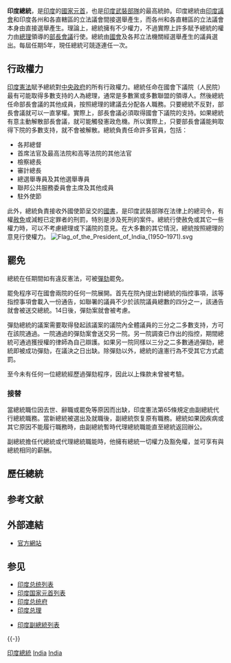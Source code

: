 {{Political Post
| post            = [[總統|總統]]
| body            = [[印度|印度]]
|flag            = Flag of India.svg 
|flagsize        = 150px 
|flagcaption     = [[印度国旗|印度国旗]]
|insignia        = Emblem of India.svg
|insigniasize    = 150px
|insigniacaption = [[印度国徽|印度国徽]]
| image           = Ram Nath Kovind official portrait.jpg
| incumbent       = [[拉姆·纳特·科温德|拉姆·纳特·科温德]]
| incumbentsince  = 2017年7月25日
| style           =
| residence       = [[新德里|新德里]][[印度總統府|印度總統府]]
| appointer       = [[印度聯邦院|印度聯邦院]]
| termlength      = 5年，可連任1次
| formation       = 1950年1月26日
| inaugural       = [[拉金德拉·普拉薩德|拉金德拉·普拉薩德]]
|  deputy         ={{Link-en|印度副總統|Vice President of India}}
}}{{印度政治}}
'''印度總統'''，是[[印度|印度]]的[[國家元首|國家元首]]，也是[[印度軍事|印度武裝部隊]]的最高統帥。印度總統由[[印度議會|印度議會]]和印度各州和各直轄區的立法議會間接選舉產生，而各州和各直轄區的立法議會本身由直接選舉產生。理論上，總統擁有不少權力，不過實際上許多賦予總統的權力由[[印度總理|總理]]領導的[[部长联盟理事会|部長會議]]行使。總統由[[印度國會|國會]]及各邦立法機關經選舉產生的議員選出。每屆任期5年，現任總統可競逐連任一次。

==行政權力==
[[印度憲法|印度憲法]]賦予總統對[[中央政府|中央政府]]的所有行政權力。總統任命在國會下議院（人民院）最有可能取得多數支持的人為總理，通常是多數黨或多數聯盟的領導人。然後總統任命部長會議的其他成員，按照總理的建議去分配各人職務。只要總統不反對，部長會議就可以一直掌權。實際上，部長會議必須取得國會下議院的支持。如果總統有意主動解散部長會議，就可能觸發憲政危機。所以實際上，只要部長會議能夠取得下院的多數支持，就不會被解散。總統負責任命許多官員，包括：
*各邦總督
*首席法官及最高法院和高等法院的其他法官
*檢察總長
*審計總長
*總選舉專員及其他選舉專員
*聯邦公共服務委員會主席及其他成員
*駐外使節

此外，總統負責接收外國使節呈交的[[國書|國書]]，是印度武裝部隊在法律上的總司令，有權[[赦免|赦免]]或減輕已定罪者的刑罰，特別是涉及死刑的案件。總統行使赦免或其它一些權力時，可以不考慮總理或下議院的意見。在大多數的其它情況，總統按照總理的意見行使權力。
[[File:Flag_of_the_President_of_India_(1950–1971).svg|thumb]]

==罷免==
總統在任期間如有違反憲法，可被[[彈劾|彈劾]]罷免。

罷免程序可在國會兩院的任何一院展開。首先在院內提出對總統的指控事項，該等指控事項會載入一份通告，如聯署的議員不少於該院議員總數的四分之一，該通告就會被送交總統。14日後，彈劾案就會被考慮。

彈劾總統的議案需要取得發起該議案的議院內全體議員的三分之二多數支持，方可在該院通過。一院通過的彈劾案會送交另一院。另一院調查已作出的指控，期間總統可通過獲授權的律師為自己辯護。如果另一院同樣以三分之二多數通過彈劾，總統即被成功彈劾，在議決之日出缺。除彈劾以外，總統的違憲行為不受其它方式處罰。

至今未有任何一位總統經歷過彈劾程序，因此以上條款未曾被考驗。

===接替===
當總統職位因去世、辭職或罷免等原因而出缺，印度憲法第65條規定由副總統代行總統職務。當新總統被選出及就職後，副總統恢复原有職務。總統如果因疾病或其它原因不能履行職務時，由副總統暫時代理總統職能直至總統返回辦公。

副總統擔任代總統或代理總統職能時，他擁有總統一切權力及豁免權，並可享有與總統相同的薪酬。

==歷任總統==
{{main|印度总统列表}}

== 参考文献 ==
{{Reflist}}

== 外部連結 ==
* [http://presidentofindia.nic.in/ 官方網站]{{Wayback|url=http://presidentofindia.nic.in/ |date=20120722091304 }}

== 参见 ==
{{Portal box|印度|政治|人物}}
* [[印度总统列表|印度总统列表]]
* [[印度国家元首列表|印度国家元首列表]]
* [[印度总统府|印度总统府]]
* [[印度总理|印度总理]]

*[[印度副總統列表|印度副總統列表]]
{{-}}
{{印度总统}}
{{印度政府}}
{{亞洲國家元首}}

[[Category:印度總統|]]
[[Category:各国总统|India]]
[[Category:虚位元首|India]]